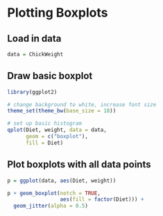 Plotting Boxplots
========================================================

Load in data
-------------
```r
data = ChickWeight
```

Draw basic boxplot
----------------------
```r
library(ggplot2)

# change background to white, increase font size
theme_set(theme_bw(base_size = 18)) 

# set up basic histogram
qplot(Diet, weight, data = data,
      geom = c("boxplot"),
      fill = Diet)
```

Plot boxplots with all data points
----------------------
```r
p = ggplot(data, aes(Diet, weight))

p + geom_boxplot(notch = TRUE,
                 aes(fill = factor(Diet))) +
  geom_jitter(alpha = 0.5)
  
```
